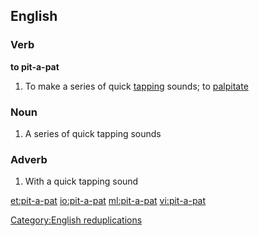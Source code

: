 ==English==

===Verb===
'''to pit-a-pat'''

# To make a series of quick [[tapping]] sounds; to [[palpitate]]

===Noun===
{{en-noun}}

# A series of quick tapping sounds

===Adverb===
{{en-adv|-}}

# With a quick tapping sound

[[Category:English reduplications]]

[[et:pit-a-pat]]
[[io:pit-a-pat]]
[[ml:pit-a-pat]]
[[vi:pit-a-pat]]